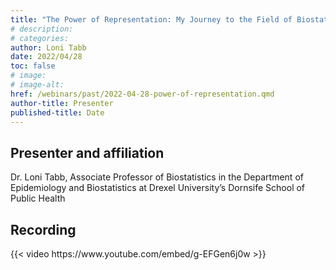 ```yaml
---
title: "The Power of Representation: My Journey to the Field of Biostatistics (The Journey Continues…) - From Patsie to Annie"
# description:
# categories:
author: Loni Tabb
date: 2022/04/28
toc: false
# image: 
# image-alt:
href: /webinars/past/2022-04-28-power-of-representation.qmd
author-title: Presenter
published-title: Date 
---
```

## Presenter and affiliation
Dr. Loni Tabb, Associate Professor of Biostatistics in the Department of Epidemiology and Biostatistics at Drexel University’s Dornsife School of Public Health

## Recording
{{< video https://www.youtube.com/embed/g-EFGen6j0w >}}